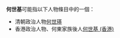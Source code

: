 '''何世基'''可能指以下人物條目中的一個：
* 清朝政治人物[[何世璂|何世璂]]
* 香港政治人物、何東家族後人[[何世基_(香港)|何世基 (香港)]]

{{disambig|Cat=三字何姓人名消歧义}}